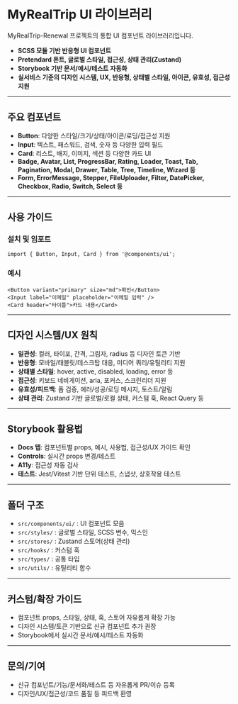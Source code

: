 # MyRealTrip UI 라이브러리

MyRealTrip-Renewal 프로젝트의 통합 UI 컴포넌트 라이브러리입니다.

- **SCSS 모듈 기반 반응형 UI 컴포넌트**
- **Pretendard 폰트, 글로벌 스타일, 접근성, 상태 관리(Zustand)**
- **Storybook 기반 문서/예시/테스트 자동화**
- **실서비스 기준의 디자인 시스템, UX, 반응형, 상태별 스타일, 아이콘, 유효성, 접근성 지원**

---

## 주요 컴포넌트

- **Button**: 다양한 스타일/크기/상태/아이콘/로딩/접근성 지원
- **Input**: 텍스트, 패스워드, 검색, 숫자 등 다양한 입력 필드
- **Card**: 리스트, 배지, 이미지, 섹션 등 다양한 카드 UI
- **Badge, Avatar, List, ProgressBar, Rating, Loader, Toast, Tab, Pagination, Modal, Drawer, Table, Tree, Timeline, Wizard 등**
- **Form, ErrorMessage, Stepper, FileUploader, Filter, DatePicker, Checkbox, Radio, Switch, Select 등**

---

## 사용 가이드

### 설치 및 임포트

```tsx
import { Button, Input, Card } from '@components/ui';
```

### 예시

```tsx
<Button variant="primary" size="md">확인</Button>
<Input label="이메일" placeholder="이메일 입력" />
<Card header="타이틀">카드 내용</Card>
```

---

## 디자인 시스템/UX 원칙

- **일관성**: 컬러, 타이포, 간격, 그림자, radius 등 디자인 토큰 기반
- **반응형**: 모바일/태블릿/데스크탑 대응, 미디어 쿼리/유틸리티 지원
- **상태별 스타일**: hover, active, disabled, loading, error 등
- **접근성**: 키보드 네비게이션, aria, 포커스, 스크린리더 지원
- **유효성/피드백**: 폼 검증, 에러/성공/로딩 메시지, 토스트/알림
- **상태 관리**: Zustand 기반 글로벌/로컬 상태, 커스텀 훅, React Query 등

---

## Storybook 활용법

- **Docs 탭**: 컴포넌트별 props, 예시, 사용법, 접근성/UX 가이드 확인
- **Controls**: 실시간 props 변경/테스트
- **A11y**: 접근성 자동 검사
- **테스트**: Jest/Vitest 기반 단위 테스트, 스냅샷, 상호작용 테스트

---

## 폴더 구조

- `src/components/ui/` : UI 컴포넌트 모음
- `src/styles/` : 글로벌 스타일, SCSS 변수, 믹스인
- `src/stores/` : Zustand 스토어(상태 관리)
- `src/hooks/` : 커스텀 훅
- `src/types/` : 공통 타입
- `src/utils/` : 유틸리티 함수

---

## 커스텀/확장 가이드

- 컴포넌트 props, 스타일, 상태, 훅, 스토어 자유롭게 확장 가능
- 디자인 시스템/토큰 기반으로 신규 컴포넌트 추가 권장
- Storybook에서 실시간 문서/예시/테스트 자동화

---

## 문의/기여

- 신규 컴포넌트/기능/문서화/테스트 등 자유롭게 PR/이슈 등록
- 디자인/UX/접근성/코드 품질 등 피드백 환영 